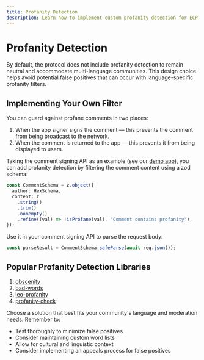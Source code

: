 ```yaml
---
title: Profanity Detection
description: Learn how to implement custom profanity detection for ECP comments.
---
```


# Profanity Detection

By default, the protocol does not include profanity detection to remain neutral and accommodate multi-language communities.
This design choice helps avoid potential false positives that can occur with language-specific profanity filters.

## Implementing Your Own Filter

You can guard against profane comments in two places:

1. When the app signer signs the comment — this prevents the comment from being broadcast to the network.
2. When the comment is returned to the app — this prevents it from being displayed to users.

Taking the comment signing API as an example (see our [demo app](<(https://github.com/ecp-eth/comments-monorepo/blob/main/apps/demo/src/app/api/sign-comment/route.ts)>)),
you can add profanity detection by filtering the comment content using a zod schema:

```typescript
const CommentSchema = z.object({
  author: HexSchema,
  content: z
    .string()
    .trim()
    .nonempty()
    .refine((val) => !isProfane(val), "Comment contains profanity"),
});
```

Use it in your comment signing API to parse the request body:

```typescript
const parseResult = CommentSchema.safeParse(await req.json());
```

## Popular Profanity Detection Libraries

1. [obscenity](https://www.npmjs.com/package/obscenity)
1. [bad-words](https://www.npmjs.com/package/bad-words)
1. [leo-profanity](https://www.npmjs.com/package/leo-profanity)
1. [profanity-check](https://www.npmjs.com/package/profanity-check)

Choose a solution that best fits your community's language and moderation needs. Remember to:

- Test thoroughly to minimize false positives
- Consider maintaining custom word lists
- Allow for cultural and linguistic context
- Consider implementing an appeals process for false positives
